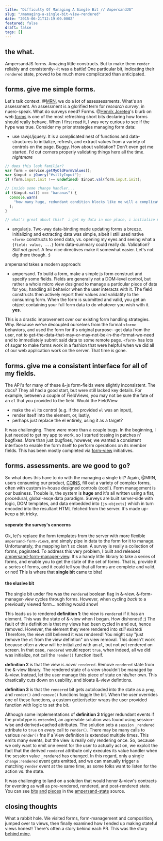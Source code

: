 ```yaml
---
title: "Difficulty Of Managing A Single Bit // AmpersandJS"
slug: "/managing-a-single-bit-view-rendered"
date: "2015-06-21T12:19:00.000Z"
featured: false
draft: false
tags: []
---
```


## the what.

AmpersandJS forms. Amazing little constructs. But to make them `render` reliably
and consistently--it was a battle! One particular bit, indicating their
`rendered` state, proved to be much more complicated than anticipated.

## forms. give me simple forms.

Let's talk context. @[MRN](MRN.org), we do a lot of assessessments. What's an
assessment. An assessment is a glorified term for _research survey_, in
nuero-speak. What do surveys need? Forms.
@[Henrik Joreteg](https://twitter.com/henrikjoreteg)'s blurb on web
[forms](http://ampersandjs.com/learn/forms) is one of the most refreshing short
bits declaring how forms should really behave. When I first read it, I was very
curious to see if the hype was true. Consider my prior strategies managing form
data:

- use rawjs/jquery. It is a complicated nest of functions and data-structures to
  initialize, refresh, and extract values from a variety of controls on the
  page. Buggy. How about validation? Don't even get me started. I'd cut corners
  properly validating things here all the time. _nightmare_

```js
// does this look familiar?
var form = service.getMyOldFormValues();
var $input = jQuery("#sillyInput");
if (form.input.init !== undefined) $input.val(form.input.init);

// inside some change handler...
if ($input.val() === "bananas") {
  console.warn(
    "how many huge, redundant condition blocks like me will a complicated form have?",
  );
}

// what's great about this?  i get my data in one place, i initialize my control in another, i validate in a third, and hopefully i've got some standard notification mechanism for validation messages and submissions.  abort!
```

- angularjs. Two-way data-binding made updating forms a breeze. Initializing and
  extracting data was simple, albeit I still used native `<form>` constructs to
  send data, vs. opening my eyes and seeing what a `{field: value, ...}` form
  data-summary could really do. Validation? _Still not great_. A few nice
  directives make it somewhat easier. Let's not dig there though. :)

ampersand takes a modern approach:

- ampersand. To build a form, make a simple js form construct and specify some
  fields. Fields are generally not a DOM-level control, but rather a whole micro
  view designed to manage a particular piece of data for you, handling all
  behavior when the user interacts with it. The field constructs then actively
  report their values and validatity to the consuming form. When the form is
  submitted and valid, you get an object containing your full form data to do
  whatever you wish with it. **yes**.

This is a drastic improvement over our existing form handling strategies. Why.
Because we've decoupled ourselves from the formal `<form>` behaviors, and used
the form for it's original purpose--get data from the user, not to
get-the-data-that-may-or-may-not-be-in-the-format-we-need and to immediately
submit said data to some remote page. `<form>` has lots of sugar to make forms
work in a fashion that were helpful when we did all of our web application work
on the server. That time is gone.

## forms. give me a consistent interface for all of my fields.

The API's for many of these &-js form-fields were slightly inconsistent. The
docs? They all had a good start, but were still lacked key details. For example,
between a couple of FieldViews, you may not be sure the fate of an `el` that you
provided to the field. Would the FieldView

- make the `el` its control (e.g. if the provided `el` was an input),
- render itself into the element, or, lastly,
- perhaps just replace the el entirely, using it as a target?

It was challenging. There were more than a couple bugs. In the beginning, I just
needed to get my app to work, so I started tossing in patches n' bugfixes. More
than just bugfixes, however, we wanted a consistent interface to enable the form
itself to perform operations on its member fields. This has been mostly
completed via
[form-view](https://github.com/AmpersandJS/ampersand-form-view/issues/28)
initiatives.

## forms. assessments. are we good to go?

So what does this have to do with the managing a single bit? Again, @MRN, users
consuming our product, [COINS](http://coins.mrn.org/), fill out a variety of
complex forms, often with custom in-house designed controls (cool!). Form
management is our business. Trouble is, the system is **huge** and it's all
written using a flat, procedural, global-esqe data paradigm. Surveys are built
server-side with logic, DOM templates, and data embedded into `{js-objects}`
which in turn encoded into the resultant HTML fetched from the server. It's made
up-keep a bit tricky.

#### seperate the survey's concerns

Ok, let's replace the form templates from the server with more flexible
`ampersand-form-view`s, and simply pipe in data to the form for it to manage.
Unfortunately, the mapping isn't so clean. A survey is really a collection of
forms, paginated. To address this very problem, I built and released
[ampersand-form-manager-view](http://cdaringe.github.io/ampersand-form-manager-view/).
It's a handy little library to take a series of forms, and enable you to get the
state of the set of forms. That is, provide it a series of forms, and it could
tell you that all forms are complete and valid, or not! This is where that
**single bit** came to bite!

#### the elusive bit

The single bit under fire was the `rendered` boolean flag in &-view.
&-form-manager-view cycles through forms. However, when cycling _back_ to a
previously viewed form... nothing would show!

This leads us to rendered **definition 1**: the view is `rendered` if it has an
element. This was the state of &-view when I began. How dishonest! ;) The fault
of this definition is that my views had been cycled in and out, hence removed.
However, the element they were rendered into _still existed!_ Therefore, the
view still believed it was rendered! You might say "just remove the `el` from
the view defintion" on view removal. This doesn't work because often a view will
be initialized with an `el`, but not yet rendered on screen. In that case,
`rendered` would report `true`, when indeed, all we did was initialize, not call
the `render()` function itself.

**definition 2** is that the view is _never_ `rendered`. Remove `rendered` state
from the &-view library. The rendered state of a view shouldn't be managed by
&-view. Instead, let the user manage this piece of state on his/her own. This
drastically cuts down on usability, and bloats &-view defintions.

**definition 3** is that the `rendered` bit gets autoloaded into the state as a
`prop`, and `render()` and `remove()` functions toggle the bit. When the user
overrides one of these functions, a custom getter/setter wraps the user provided
function with logic to set the bit.

Although some implementations of **definition 3** trigger redundant events if
the prototype is `extend`ed, an agreeable solution was found using session-wise
and derived+cached attributes. The solution sets a `session` `_rendered`
attribute to `true` on _every_ call to `render()`. There may be many calls to
various `render()` fns if a View definition is extended multiple times. This
emits many events, but the view is really only rendering once. So, because we
only want to emit one event for the user to actually act on, we exploit the fact
that the derived `rendered` attribute only executes its value handler when the
session value `_rendered` has changed. In this regard, only a single
`change:rendered` event gets emitted, and we can manually trigger a matching
`render` event at the same time, as some folks want to listen for the action vs.
the state.

It was challenging to land on a solution that would honor &-view's contracts for
eventing as well as pre-rendered, rendered, and post-rendered state. You can see
[bits](https://github.com/AmpersandJS/ampersand-view/blob/master/ampersand-view.js#L400)
[and](https://github.com/AmpersandJS/ampersand-view/blob/master/ampersand-view.js#L72)
[pieces](https://github.com/AmpersandJS/ampersand-view/blob/master/ampersand-view.js#L83)
in the
[ampersand-state](https://github.com/AmpersandJS/ampersand-view/blob/master/ampersand-view.js)
source.

## closing thoughts

What a rabbit hole. We visited forms, form-management and composition, jumped
over to views, then finally examined how I ended up making stateful views
honest! There's often a story behind each PR. This was the story
[behind mine](https://github.com/AmpersandJS/ampersand-view/pull/119).

